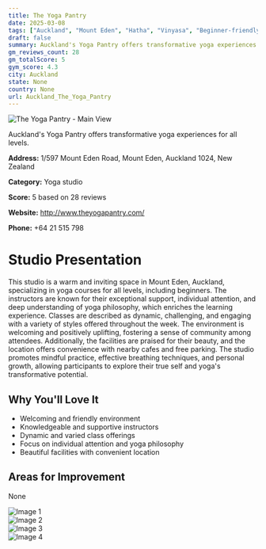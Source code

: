 ```yaml
---
title: The Yoga Pantry
date: 2025-03-08
tags: ["Auckland", "Mount Eden", "Hatha", "Vinyasa", "Beginner-friendly", "inviting", "community-focused", "Auckland"]  
draft: false
summary: Auckland's Yoga Pantry offers transformative yoga experiences for all levels.
gm_reviews_count: 28
gm_totalScore: 5
gym_score: 4.3
city: Auckland
state: None
country: None
url: Auckland_The_Yoga_Pantry
---
```


<div className="aspect-[16/9] relative my-8">
  <img 
    src="https://lh5.googleusercontent.com/p/AF1QipONEIh97l15mvnhddlAFTrt5nXct5c7bdpJEtwn=w1920-h1080-k-no"
    alt="The Yoga Pantry - Main View"
    className="object-cover absolute inset-0 w-full h-full rounded-lg"
  />
</div>

Auckland's Yoga Pantry offers transformative yoga experiences for all levels.

**Address:** 1/597 Mount Eden Road, Mount Eden, Auckland 1024, New Zealand

**Category:** Yoga studio

**Score:** 5 based on 28 reviews

**Website:** http://www.theyogapantry.com/

**Phone:** +64 21 515 798

# Studio Presentation

This studio is a warm and inviting space in Mount Eden, Auckland, specializing in yoga courses for all levels, including beginners. The instructors are known for their exceptional support, individual attention, and deep understanding of yoga philosophy, which enriches the learning experience. Classes are described as dynamic, challenging, and engaging with a variety of styles offered throughout the week. The environment is welcoming and positively uplifting, fostering a sense of community among attendees. Additionally, the facilities are praised for their beauty, and the location offers convenience with nearby cafes and free parking.
The studio promotes mindful practice, effective breathing techniques, and personal growth, allowing participants to explore their true self and yoga's transformative potential.

## Why You'll Love It

- Welcoming and friendly environment
- Knowledgeable and supportive instructors
- Dynamic and varied class offerings
- Focus on individual attention and yoga philosophy
- Beautiful facilities with convenient location

## Areas for Improvement

None

<div className="grid grid-cols-1 xl:grid-cols-2 gap-4 my-8">
<div className="aspect-[4/3] relative"><img src="https://lh3.googleusercontent.com/p/AF1QipOoKoddIyaBl4DkzfRJszQFhcn9Bzd9cSgXT5qV=w1920-h1080-k-no" alt="Image 1" className="object-cover absolute inset-0 w-full h-full rounded-lg" /></div>
<div className="aspect-[4/3] relative"><img src="https://lh5.googleusercontent.com/p/AF1QipOJ32HR04uwHKnuQcYQVwkIwl7lgDQBXxQCTXm7=w1920-h1080-k-no" alt="Image 2" className="object-cover absolute inset-0 w-full h-full rounded-lg" /></div>
<div className="aspect-[4/3] relative"><img src="https://lh5.googleusercontent.com/p/AF1QipOfGy9PVyK_bVcuPwUFIQDn4vKXVtrQRzP2eJR7=w1920-h1080-k-no" alt="Image 3" className="object-cover absolute inset-0 w-full h-full rounded-lg" /></div>
<div className="aspect-[4/3] relative"><img src="https://lh5.googleusercontent.com/p/AF1QipNXMJLxJDwQjW1VZynoq4QoPvQgbnjBgdQHxApH=w1920-h1080-k-no" alt="Image 4" className="object-cover absolute inset-0 w-full h-full rounded-lg" /></div>
</div>
